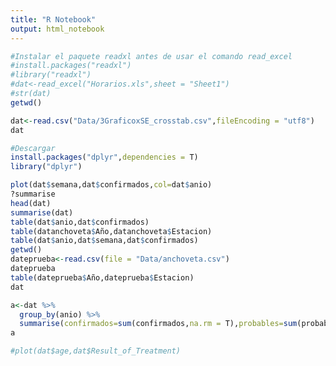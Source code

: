 ```yaml
---
title: "R Notebook"
output: html_notebook
---
```


```r
#Instalar el paquete readxl antes de usar el comando read_excel
#install.packages("readxl")
#library("readxl")
#dat<-read_excel("Horarios.xls",sheet = "Sheet1")
#str(dat)
getwd()

dat<-read.csv("Data/3GraficoxSE_crosstab.csv",fileEncoding = "utf8")
dat

#Descargar
install.packages("dplyr",dependencies = T)
library("dplyr")

plot(dat$semana,dat$confirmados,col=dat$anio)
?summarise
head(dat)
summarise(dat)
table(dat$anio,dat$confirmados)
table(datanchoveta$Año,datanchoveta$Estacion)
table(dat$anio,dat$semana,dat$confirmados)
getwd()
dateprueba<-read.csv(file = "Data/anchoveta.csv")
dateprueba
table(dateprueba$Año,dateprueba$Estacion)
dat

a<-dat %>%
  group_by(anio) %>% 
  summarise(confirmados=sum(confirmados,na.rm = T),probables=sum(probables, na.rm = T))
a

#plot(dat$age,dat$Result_of_Treatment)

```
